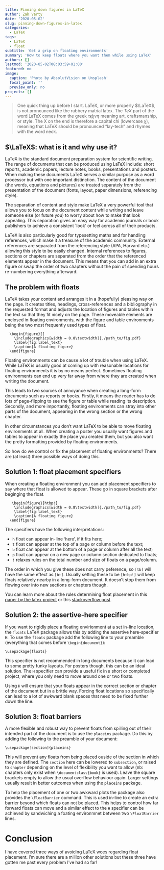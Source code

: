 ```yaml
---
title: Pinning down figures in LaTeX
author: Zak Varty
date: '2020-05-02'
slug: pinning-down-figures-in-latex
categories:
  - LaTeX
tags:
  - LaTeX
  - float
subtitle: 'Get a grip on floating environments'
summary: 'How to keep floats where you want them while using LaTeX'
authors: []
lastmod: '2020-05-02T08:03:59+01:00'
featured: no
image:
  caption: 'Photo by AbsolutVision on Unsplash'
  focal_point: ''
  preview_only: no
projects: []
---
```


<!-- what is LaTeX --> 
>One quick thing up before I start. LaTeX, or more properly $\LaTeX$, is not pronounced like the rubbery matrial latex. The $TeX$ part of the word LaTeX comes from the greek $\tau \acute{\epsilon} \chi\nu\eta$ meaning art, craftsmanship, or style. The X on the end is therefore a capital chi (lowercase $\chi$), meaning that LaTeX should be pronounced "lay-tech" and rhymes with the word neck. 

## $\LaTeX$: what is it and why use it?

LaTeX is the standard document preparation system for scientific writing. The range of documents that can be produced using LaTeX include: short reports, academic papers, lecture notes, books, presentations and posters. When making these documents LaTeX serves a similar purpose as a word processor but with one important distinction. The content of the document (the words, equations and pictures) are treated separately from the presentation  of the document (fonts, layout, paper dimensions, referencing style). 

The separation of content and style make LaTeX a very powerful tool that allows you to focus on the document content while writing and leave someone else (or future you) to worry about how to make that look appealing. This separation  gives an easy way for academic journals or book publishers to achieve a consistent `look' or feel across all of their products.

LaTeX is also particularly good for typesetting maths and for handling  references, which make it a treasure of the academic community. External references are separated from the referencing style (APA, Harvard etc.) allowing this style to be easily changed. Internal references to figures, sections or chapters are separated from the order that the referenced elements appear in the document. This means that you can add in an extra figure or swap the order of two chapters without the pain of spending hours re-numbering everything afterward.

## The problem with floats
LaTeX takes your content and arranges it in a (hopefully) pleasing way on the page. It creates titles, headings, cross-references and a bibliography in the requested format and adjusts the location of figures and tables within the text so that they fit nicely on the page. These moveable elements are enclosed in floating environments, with the figure and table environments being the two most frequently used types of float.

```
  \begin{figure}[]
    \includegraphics[width = 0.8\textwidth]{./path_to/fig.pdf}
    \label{fig:label_text}
    \caption{A floating figure}
  \end{figure}
```
<!-- why can they be problematic ? --> 
Floating environments can be cause a lot of trouble when using LaTeX. While LaTeX is usually good at coming up with reasonable locations for floating environments it is by no means perfect. Sometimes floating environments can end up very far away from where they are created when writing the document. 

This leads to two sources of annoyance when creating a long-form documents such as reports or books. Firstly, it means the reader has to do lots of page-flipping to see the figure or table while reading its description. Secondly, and more importantly, floating environments can stray into other parts of the document, appearing in the wrong section or the wrong chapter. 

In other circumstances you don't want LaTeX to be able to move floating environments at all. When creating a poster you usually want figures and tables to appear in exactly the place you created them, but you also want the pretty formatting provided by floating environments.

So how do we control or fix the placement of floating environments? There are (at least) three possible ways of doing this.


## Solution 1: float placement specifiers

When creating a floating environment you can add placement specifiers to say where that float is allowed to appear. These go in square brackets after beginging the float.

```
   \begin{figure}[htbp!]
    \includegraphics[width = 0.8\textwidth]{./path_to/fig.pdf}
    \label{fig:label_text}
    \caption{A floating figure}
  \end{figure}
```
The specifiers have the following interpretations:

 - `h` float can appear in-line 'here', if it fits here;
 - `t` float can appear at the top of a page or column before the text;
 - `b` float can appear at the bottom of a page or column after all the text;
 - `p` float can appear on a new page or column section dedicated to floats;
 - `!` relaxes rules on the total number and size of floats on a page/column.
  
The order in which you give these does not carry peference, so `[tb]` will have the same effect as `[bt]`. Usually setting these to be `[htbp!]` will keep floats relatively nearby in a long-form document. It doesn't stop them from flowing over into new sections or chapters though.

You can learn more about the rules determining float placement in this [paper by the latex project](https://www.latex-project.org/publications/indexbytopic/2e-floats/) or this [stackoverflow post](https://tex.stackexchange.com/questions/39017/how-to-influence-the-position-of-float-environments-like-figure-and-table-in-lat).

## Solution 2: the assertive-here specifier

If you want to rigidly place a floating envirionment at a set in-line location, the `floats` LaTeX package allows this by adding the assertive here-specifier `H`. To use the `floats` package add the following line to your preamble (everything that comes before `\begin{document}`):
``` 
\usepackage{floats}
```

This specifier is not recommended in long documents because it can lead to some pretty funky layouts. For posters though, this can be an ideal solution. The `H` specifier can provide a useful fix in a short or completed project, where you only need to move around one or two floats. 

Using `H` will ensure that your floats appear in the correct section or chapter of the document but in a brittle way. Forcing float locations so specifically can lead to a lot of awkward blank spaces that need to be fixed further down the line.

## Solution 3: float barriers
A more flexible and robust way to prevent floats from spilling out of their intended part of the document is to use the `placeins` package. Do this by adding the following to the preamble of your document:
```
\usepackage[section]{placeins}
```

This will prevent any floats from being placed ouside of the section in which they are defined. The `section` here can be lowered to `subsection`, or raised to `chapter` depending on the level of flexibility you want to allow (nb: chapters only exist when `\documentclass{book}` is used). Leave the square brackets empty to allow the usual overflow behaviour again. Larger settings usually result in better outcomes when using the `placeins` package. 

To help the placement of one or two awkward plots the package also provides the `\FloatBarrier` command. This is used in-line to create an extra barrier beyond which floats can not be placed. This helps to control how far forward floats can move and a similar effect to the `H` specifier can be achieved by sandwiching a foating environmnet between two `\FloatBarrier` lines. 

# Conclusion 
I have covered three ways of avoiding LaTeX woes regarding float placement. I'm sure there are a million other solutions but these three have gotten me past every problem I've had so far!

